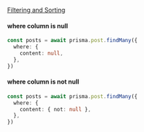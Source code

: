[Filtering and Sorting](https://www.prisma.io/docs/concepts/components/prisma-client/filtering-and-sorting)

#### where column is null
```typescript
const posts = await prisma.post.findMany({
  where: {
    content: null,
  },
})
```

#### where column is not null

```typescript
const posts = await prisma.post.findMany({
  where: {
    content: { not: null },
  },
})
```